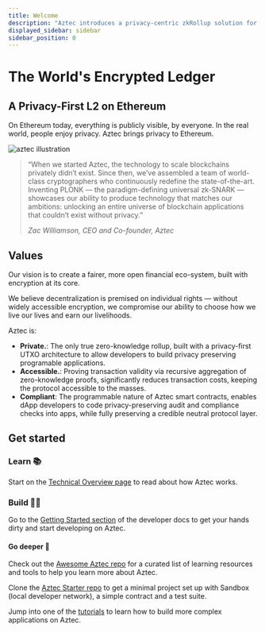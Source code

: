 ```yaml
---
title: Welcome
description: "Aztec introduces a privacy-centric zkRollup solution for Ethereum, enhancing confidentiality and scalability within the Ethereum ecosystem."
displayed_sidebar: sidebar
sidebar_position: 0
---
```


# The World's Encrypted Ledger

## A Privacy-First L2 on Ethereum

On Ethereum today, everything is publicly visible, by everyone. In the real world, people enjoy privacy. Aztec brings privacy to Ethereum.

![aztec illustration](@site/static/img/aztec_illustration.png)

<blockquote style={{textAlign: "right"}}>
“When we started Aztec, the technology to scale blockchains privately didn’t exist. Since then, we’ve assembled a team of world-class cryptographers who continuously redefine the state-of-the-art. Inventing PLONK — the paradigm-defining universal zk-SNARK — showcases our ability to produce technology that matches our ambitions: unlocking an entire universe of blockchain applications that couldn’t exist without privacy.”

_Zac Williamson, CEO and Co-founder, Aztec_

</blockquote>

## Values

Our vision is to create a fairer, more open financial eco-system, built with encryption at its core.

We believe decentralization is premised on individual rights — without widely accessible encryption, we compromise our ability to choose how we live our lives and earn our livelihoods.

Aztec is:

- **Private.**: The only true zero-knowledge rollup, built with a privacy-first UTXO architecture to allow developers to build privacy preserving programable applications.
- **Accessible.**: Proving transaction validity via recursive aggregation of zero-knowledge proofs, significantly reduces transaction costs, keeping the protocol accessible to the masses.
- **Compliant**: The programmable nature of Aztec smart contracts, enables dApp developers to code privacy-preserving audit and compliance checks into apps, while fully preserving a credible neutral protocol layer.

## Get started

### Learn 📚

Start on the [Technical Overview page](/aztec/core_components) to read about how Aztec works.

### Build 🧑‍💻

Go to the [Getting Started section](/getting_started) of the developer docs to get your hands dirty and start developing on Aztec.

#### Go deeper 🔬

Check out the [Awesome Aztec repo](https://github.com/AztecProtocol/awesome-aztec) for a curated list of learning resources and tools to help you learn more about Aztec.

Clone the [Aztec Starter repo](https://github.com/AztecProtocol/aztec-starter) to get a minimal project set up with Sandbox (local developer network), a simple contract and a test suite.

Jump into one of the [tutorials](/tutorials/contract_tutorials/private_voting_contract.md) to learn how to build more complex applications on Aztec.
